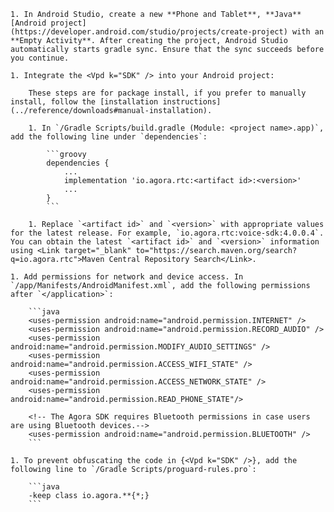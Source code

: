 <PlatformWrapper platform="android">

    1. In Android Studio, create a new **Phone and Tablet**, **Java** [Android project](https://developer.android.com/studio/projects/create-project) with an **Empty Activity**. After creating the project, Android Studio automatically starts gradle sync. Ensure that the sync succeeds before you continue.

    1. Integrate the <Vpd k="SDK" /> into your Android project:

        These steps are for package install, if you prefer to manually install, follow the [installation instructions](../reference/downloads#manual-installation).

        1. In `/Gradle Scripts/build.gradle (Module: <project name>.app)`, add the following line under `dependencies`:

            ```groovy
            dependencies {
                ...
                implementation 'io.agora.rtc:<artifact id>:<version>'
                ...
            }
            ```

        1. Replace `<artifact id>` and `<version>` with appropriate values for the latest release. For example, `io.agora.rtc:voice-sdk:4.0.0.4`. You can obtain the latest `<artifact id>` and `<version>` information using <Link target="_blank" to="https://search.maven.org/search?q=io.agora.rtc">Maven Central Repository Search</Link>.

    1. Add permissions for network and device access. In `/app/Manifests/AndroidManifest.xml`, add the following permissions after `</application>`:
        
        ```java
        <uses-permission android:name="android.permission.INTERNET" />
        <uses-permission android:name="android.permission.RECORD_AUDIO" />
        <uses-permission android:name="android.permission.MODIFY_AUDIO_SETTINGS" />
        <uses-permission android:name="android.permission.ACCESS_WIFI_STATE" />
        <uses-permission android:name="android.permission.ACCESS_NETWORK_STATE" />
        <uses-permission android:name="android.permission.READ_PHONE_STATE"/>

        <!-- The Agora SDK requires Bluetooth permissions in case users are using Bluetooth devices.-->
        <uses-permission android:name="android.permission.BLUETOOTH" />
        ```

    1. To prevent obfuscating the code in {<Vpd k="SDK" />}, add the following line to `/Gradle Scripts/proguard-rules.pro`:

        ```java
        -keep class io.agora.**{*;}
        ```
</PlatformWrapper>
